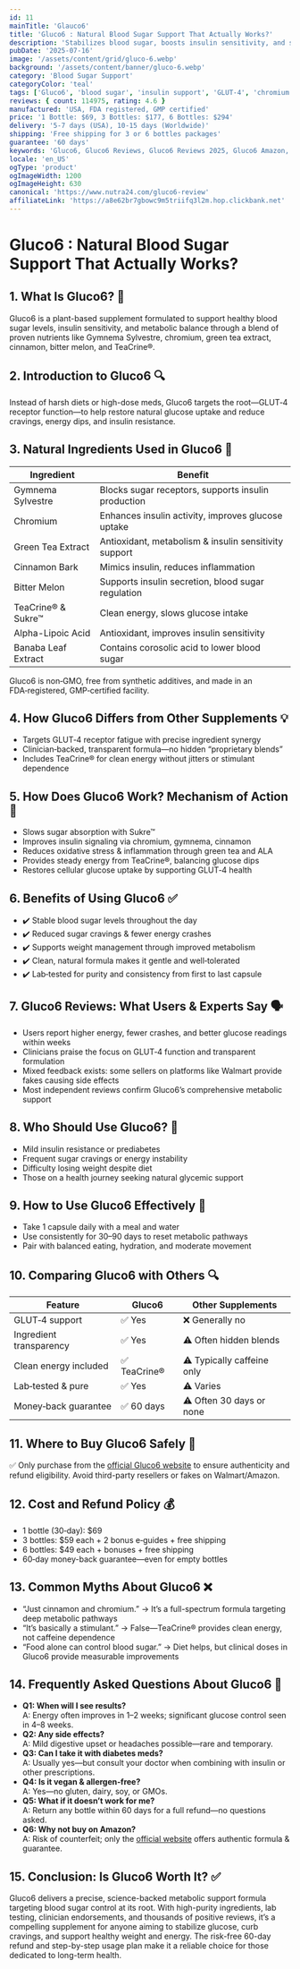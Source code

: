```yaml
---
id: 11
mainTitle: 'Glauco6'
title: 'Gluco6 : Natural Blood Sugar Support That Actually Works?'
description: 'Stabilizes blood sugar, boosts insulin sensitivity, and supports metabolism with natural ingredients.'
pubDate: '2025-07-16'
image: '/assets/content/grid/gluco-6.webp'
background: '/assets/content/banner/gluco-6.webp'
category: 'Blood Sugar Support'
categoryColor: 'teal'
tags: ['Gluco6', 'blood sugar', 'insulin support', 'GLUT-4', 'chromium', 'TeaCrine']
reviews: { count: 114975, rating: 4.6 }
manufactured: 'USA, FDA registered, GMP certified'
price: '1 Bottle: $69, 3 Bottles: $177, 6 Bottles: $294'
delivery: '5-7 days (USA), 10-15 days (Worldwide)'
shipping: 'Free shipping for 3 or 6 bottles packages'
guarantee: '60 days'
keywords: 'Gluco6, Gluco6 Reviews, Gluco6 Reviews 2025, Gluco6 Amazon, Gluco6 Complaints, Gluco6 Reviews and Complaints, Gluco6 pill, Gluco6 Supplement, blood sugar supplement, insulin support, GLUT-4, Gymnema, chromium, TeaCrine'
locale: 'en_US'
ogType: 'product'
ogImageWidth: 1200
ogImageHeight: 630
canonical: 'https://www.nutra24.com/gluco6-review'
affiliateLink: 'https://a8e62br7gbowc9m5triifq3l2m.hop.clickbank.net'
---
```



# Gluco6 : Natural Blood Sugar Support That Actually Works?

## 1. What Is Gluco6? 🌿

Gluco6 is a plant-based supplement formulated to support healthy blood sugar levels, insulin sensitivity, and metabolic balance through a blend of proven nutrients like Gymnema Sylvestre, chromium, green tea extract, cinnamon, bitter melon, and TeaCrine®.

## 2. Introduction to Gluco6 🔍

Instead of harsh diets or high-dose meds, Gluco6 targets the root—GLUT‑4 receptor function—to help restore natural glucose uptake and reduce cravings, energy dips, and insulin resistance.

## 3. Natural Ingredients Used in Gluco6 🌱

| Ingredient                | Benefit                                              |
|---------------------------|-----------------------------------------------------|
| Gymnema Sylvestre         | Blocks sugar receptors, supports insulin production  |
| Chromium                  | Enhances insulin activity, improves glucose uptake   |
| Green Tea Extract         | Antioxidant, metabolism & insulin sensitivity support|
| Cinnamon Bark             | Mimics insulin, reduces inflammation                |
| Bitter Melon              | Supports insulin secretion, blood sugar regulation   |
| TeaCrine® & Sukre™        | Clean energy, slows glucose intake                  |
| Alpha-Lipoic Acid         | Antioxidant, improves insulin sensitivity           |
| Banaba Leaf Extract       | Contains corosolic acid to lower blood sugar        |

Gluco6 is non‑GMO, free from synthetic additives, and made in an FDA‑registered, GMP‑certified facility.

## 4. How Gluco6 Differs from Other Supplements 💡

- Targets GLUT‑4 receptor fatigue with precise ingredient synergy
- Clinician‑backed, transparent formula—no hidden “proprietary blends”
- Includes TeaCrine® for clean energy without jitters or stimulant dependence

## 5. How Does Gluco6 Work? Mechanism of Action 🧬

- Slows sugar absorption with Sukre™
- Improves insulin signaling via chromium, gymnema, cinnamon
- Reduces oxidative stress & inflammation through green tea and ALA
- Provides steady energy from TeaCrine®, balancing glucose dips
- Restores cellular glucose uptake by supporting GLUT‑4 health

## 6. Benefits of Using Gluco6 ✅

- ✔️ Stable blood sugar levels throughout the day
- ✔️ Reduced sugar cravings & fewer energy crashes
- ✔️ Supports weight management through improved metabolism
- ✔️ Clean, natural formula makes it gentle and well‑tolerated
- ✔️ Lab‑tested for purity and consistency from first to last capsule

## 7. Gluco6 Reviews: What Users & Experts Say 🗣️

- Users report higher energy, fewer crashes, and better glucose readings within weeks
- Clinicians praise the focus on GLUT‑4 function and transparent formulation
- Mixed feedback exists: some sellers on platforms like Walmart provide fakes causing side effects
- Most independent reviews confirm Gluco6’s comprehensive metabolic support

## 8. Who Should Use Gluco6? 🎯

- Mild insulin resistance or prediabetes
- Frequent sugar cravings or energy instability
- Difficulty losing weight despite diet
- Those on a health journey seeking natural glycemic support

## 9. How to Use Gluco6 Effectively 💊

- Take 1 capsule daily with a meal and water
- Use consistently for 30–90 days to reset metabolic pathways
- Pair with balanced eating, hydration, and moderate movement

## 10. Comparing Gluco6 with Others 🔍

| Feature                  | Gluco6                                | Other Supplements         |
|--------------------------|---------------------------------------|--------------------------|
| GLUT‑4 support           | ✅ Yes                                | ❌ Generally no           |
| Ingredient transparency  | ✅ Yes                                | ⚠️ Often hidden blends    |
| Clean energy included    | ✅ TeaCrine®                          | ⚠️ Typically caffeine only|
| Lab‑tested & pure        | ✅ Yes                                | ⚠️ Varies                 |
| Money‑back guarantee     | ✅ 60 days                            | ⚠️ Often 30 days or none  |

## 11. Where to Buy Gluco6 Safely 🛒

✅ Only purchase from the [official Gluco6 website](https://a8e62br7gbowc9m5triifq3l2m.hop.clickbank.net) to ensure authenticity and refund eligibility. Avoid third-party resellers or fakes on Walmart/Amazon.

## 12. Cost and Refund Policy 💰

- 1 bottle (30‑day): $69
- 3 bottles: $59 each + 2 bonus e‑guides + free shipping
- 6 bottles: $49 each + bonuses + free shipping
- 60‑day money-back guarantee—even for empty bottles

## 13. Common Myths About Gluco6 ❌

- “Just cinnamon and chromium.” → It’s a full-spectrum formula targeting deep metabolic pathways
- “It’s basically a stimulant.” → False—TeaCrine® provides clean energy, not caffeine dependence
- “Food alone can control blood sugar.” → Diet helps, but clinical doses in Gluco6 provide measurable improvements

## 14. Frequently Asked Questions About Gluco6 🤔

- **Q1: When will I see results?**  
  A: Energy often improves in 1–2 weeks; significant glucose control seen in 4–8 weeks.
- **Q2: Any side effects?**  
  A: Mild digestive upset or headaches possible—rare and temporary.
- **Q3: Can I take it with diabetes meds?**  
  A: Usually yes—but consult your doctor when combining with insulin or other prescriptions.
- **Q4: Is it vegan & allergen‑free?**  
  A: Yes—no gluten, dairy, soy, or GMOs.
- **Q5: What if it doesn’t work for me?**  
  A: Return any bottle within 60 days for a full refund—no questions asked.
- **Q6: Why not buy on Amazon?**  
  A: Risk of counterfeit; only the [official website](https://a8e62br7gbowc9m5triifq3l2m.hop.clickbank.net) offers authentic formula & guarantee.

## 15. Conclusion: Is Gluco6 Worth It? ✅

Gluco6 delivers a precise, science-backed metabolic support formula targeting blood sugar control at its root. With high-purity ingredients, lab testing, clinician endorsements, and thousands of positive reviews, it’s a compelling supplement for anyone aiming to stabilize glucose, curb cravings, and support healthy weight and energy. The risk-free 60-day refund and step-by-step usage plan make it a reliable choice for those dedicated to long-term health.
